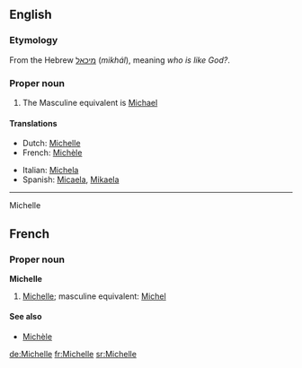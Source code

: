 ==English==
===Etymology===
From the Hebrew [[מיכאל]] (''mikhál''), meaning ''who is like God?''.

===Proper noun===
{{en-proper noun}}
#{{given name|female||}} The Masculine equivalent is [[Michael]]

====Translations====
{{top}}
*Dutch: [[Michelle#Dutch|Michelle]]
*French: [[Michèle]]
{{mid}}
*Italian: [[Michela]]
*Spanish: [[Micaela]], [[Mikaela]]
{{bottom}}

----
Michelle

==French==
===Proper noun===
'''Michelle'''
#{{given name|female||fr:}} [[Michelle#English|Michelle]]; masculine equivalent: [[Michel]]

====See also====
*[[Michèle]]
[[de:Michelle]]
[[fr:Michelle]]
[[sr:Michelle]]